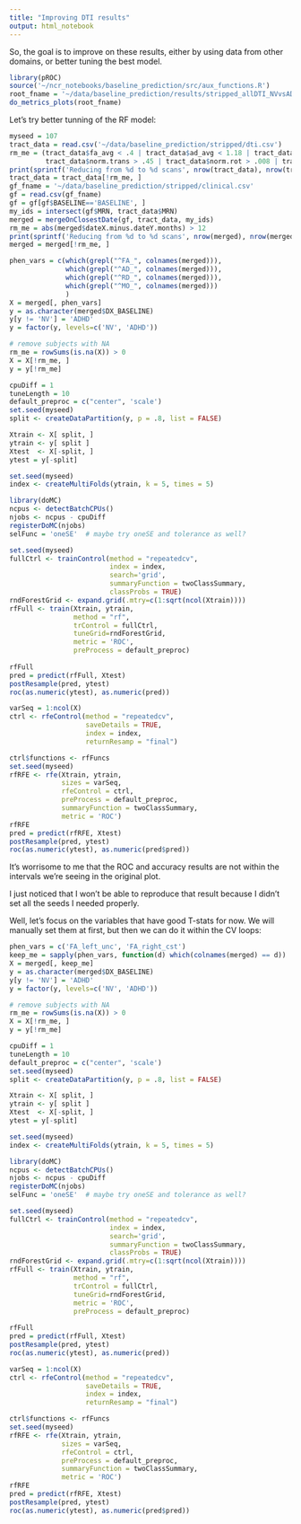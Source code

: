 ```yaml
---
title: "Improving DTI results"
output: html_notebook
---
```


So, the goal is to improve on these results, either by using data from other domains, or better tuning the best model.

```r
library(pROC)
source('~/ncr_notebooks/baseline_prediction/src/aux_functions.R')
root_fname = '~/data/baseline_prediction/results/stripped_allDTI_NVvsADHD_big'
do_metrics_plots(root_fname)
```

Let's try better tunning of the RF model:

```r
myseed = 107
tract_data = read.csv('~/data/baseline_prediction/stripped/dti.csv')
rm_me = (tract_data$fa_avg < .4 | tract_data$ad_avg < 1.18 | tract_data$rd_avg > .65 | tract_data$rd_avg < .5 |
         tract_data$norm.trans > .45 | tract_data$norm.rot > .008 | tract_data$goodSlices < 45 | tract_data$goodSlices > 70)
print(sprintf('Reducing from %d to %d scans', nrow(tract_data), nrow(tract_data)-sum(rm_me)))
tract_data = tract_data[!rm_me, ]
gf_fname = '~/data/baseline_prediction/stripped/clinical.csv'
gf = read.csv(gf_fname)
gf = gf[gf$BASELINE=='BASELINE', ]
my_ids = intersect(gf$MRN, tract_data$MRN)
merged = mergeOnClosestDate(gf, tract_data, my_ids)
rm_me = abs(merged$dateX.minus.dateY.months) > 12
print(sprintf('Reducing from %d to %d scans', nrow(merged), nrow(merged)-sum(rm_me)))
merged = merged[!rm_me, ]

phen_vars = c(which(grepl("^FA_", colnames(merged))),
              which(grepl("^AD_", colnames(merged))),
              which(grepl("^RD_", colnames(merged))),
              which(grepl("^MO_", colnames(merged)))
              )
X = merged[, phen_vars]
y = as.character(merged$DX_BASELINE)
y[y != 'NV'] = 'ADHD'
y = factor(y, levels=c('NV', 'ADHD'))

# remove subjects with NA
rm_me = rowSums(is.na(X)) > 0
X = X[!rm_me, ]
y = y[!rm_me]

cpuDiff = 1
tuneLength = 10
default_preproc = c("center", 'scale')
set.seed(myseed)
split <- createDataPartition(y, p = .8, list = FALSE)

Xtrain <- X[ split, ]
ytrain <- y[ split ]
Xtest  <- X[-split, ]
ytest = y[-split]

set.seed(myseed)
index <- createMultiFolds(ytrain, k = 5, times = 5)

library(doMC)
ncpus <- detectBatchCPUs()
njobs <- ncpus - cpuDiff
registerDoMC(njobs)
selFunc = 'oneSE'  # maybe try oneSE and tolerance as well?

set.seed(myseed)
fullCtrl <- trainControl(method = "repeatedcv",
                         index = index,
                         search='grid',
                         summaryFunction = twoClassSummary,
                         classProbs = TRUE)
rndForestGrid <- expand.grid(.mtry=c(1:sqrt(ncol(Xtrain))))
rfFull <- train(Xtrain, ytrain,
                method = "rf",
                trControl = fullCtrl,
                tuneGrid=rndForestGrid,
                metric = 'ROC',
                preProcess = default_preproc)
  
rfFull
pred = predict(rfFull, Xtest)
postResample(pred, ytest)
roc(as.numeric(ytest), as.numeric(pred))

varSeq = 1:ncol(X)
ctrl <- rfeControl(method = "repeatedcv",
                   saveDetails = TRUE,
                   index = index,
                   returnResamp = "final")

ctrl$functions <- rfFuncs
set.seed(myseed)
rfRFE <- rfe(Xtrain, ytrain,
             sizes = varSeq,
             rfeControl = ctrl,
             preProcess = default_preproc,
             summaryFunction = twoClassSummary,
             metric = 'ROC')
rfRFE
pred = predict(rfRFE, Xtest)
postResample(pred, ytest)
roc(as.numeric(ytest), as.numeric(pred$pred))
```

It's worrisome to me that the ROC and accuracy results are not within the intervals we're seeing in the original plot. 

I just noticed that I won't be able to reproduce that result because I didn't set all the seeds I needed properly. 

Well, let's focus on the variables that have good T-stats for now. We will manually set them at first, but then we can do it within the CV loops:

```r
phen_vars = c('FA_left_unc', 'FA_right_cst')
keep_me = sapply(phen_vars, function(d) which(colnames(merged) == d))
X = merged[, keep_me]
y = as.character(merged$DX_BASELINE)
y[y != 'NV'] = 'ADHD'
y = factor(y, levels=c('NV', 'ADHD'))

# remove subjects with NA
rm_me = rowSums(is.na(X)) > 0
X = X[!rm_me, ]
y = y[!rm_me]

cpuDiff = 1
tuneLength = 10
default_preproc = c("center", 'scale')
set.seed(myseed)
split <- createDataPartition(y, p = .8, list = FALSE)

Xtrain <- X[ split, ]
ytrain <- y[ split ]
Xtest  <- X[-split, ]
ytest = y[-split]

set.seed(myseed)
index <- createMultiFolds(ytrain, k = 5, times = 5)

library(doMC)
ncpus <- detectBatchCPUs()
njobs <- ncpus - cpuDiff
registerDoMC(njobs)
selFunc = 'oneSE'  # maybe try oneSE and tolerance as well?

set.seed(myseed)
fullCtrl <- trainControl(method = "repeatedcv",
                         index = index,
                         search='grid',
                         summaryFunction = twoClassSummary,
                         classProbs = TRUE)
rndForestGrid <- expand.grid(.mtry=c(1:sqrt(ncol(Xtrain))))
rfFull <- train(Xtrain, ytrain,
                method = "rf",
                trControl = fullCtrl,
                tuneGrid=rndForestGrid,
                metric = 'ROC',
                preProcess = default_preproc)
  
rfFull
pred = predict(rfFull, Xtest)
postResample(pred, ytest)
roc(as.numeric(ytest), as.numeric(pred))

varSeq = 1:ncol(X)
ctrl <- rfeControl(method = "repeatedcv",
                   saveDetails = TRUE,
                   index = index,
                   returnResamp = "final")

ctrl$functions <- rfFuncs
set.seed(myseed)
rfRFE <- rfe(Xtrain, ytrain,
             sizes = varSeq,
             rfeControl = ctrl,
             preProcess = default_preproc,
             summaryFunction = twoClassSummary,
             metric = 'ROC')
rfRFE
pred = predict(rfRFE, Xtest)
postResample(pred, ytest)
roc(as.numeric(ytest), as.numeric(pred$pred))
```
